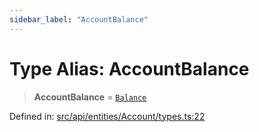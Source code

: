 ```yaml
---
sidebar_label: "AccountBalance"
---
```


# Type Alias: AccountBalance

> **AccountBalance** = [`Balance`](../interfaces/Balance.mdx)

Defined in: [src/api/entities/Account/types.ts:22](https://github.com/PolymeshAssociation/polymesh-sdk/blob/bee6a2fe7a8ce5db42a6982e793782182cde2153/src/api/entities/Account/types.ts#L22)
